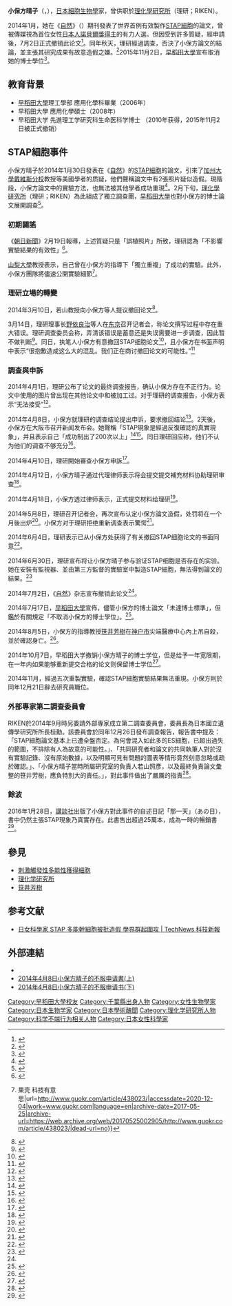 {{prose|time=2015-03-20T23:29:50+00:00}}
{{Infobox scientist
| name              = 小保方 晴子<br><small>{{lang|ja|小保方 晴子（おぼかた はるこ）}}</small>
| image             = Replace this image female.svg <!-- only free-content images are allowed for depicting living people - see [[WP:NONFREE|WP:NONFREE]] -->
| image_size        = 
| alt               = 
| caption           = 
| birth_date        = {{birth date and age|1983|9|25}}
| birth_place       = {{JPN}}[[千葉縣|千葉縣]][[松戶市|松戶市]]
| death_date        = <!-- {{Death date and age|YYYY|MM|DD|YYYY|MM|DD}} (death date then birth date) -->
| death_place       = 
| residence         = {{JPN}}[[兵庫縣|兵庫縣]][[神戶市|神戶市]]
| citizenship       = 
| nationality       = {{JPN}}<br />
| fields            = [[細胞|細胞]]工程學
| workplaces        = [[理化學研究所|理化學研究所]]
| alma_mater        = [[早稻田大學|早稻田大學]]
| doctoral_advisor  = [[笹井芳樹|笹井芳樹]]
| academic_advisors = {{link-ja|常田聰|常田聡}}<br>{{link-ja|大和雅之|大和雅之}}<br>{{link-ja|岡野光夫|岡野光夫}}<br>{{link-ja|查爾斯·維坎提|チャールズ・バカンティ}}（[[哈佛大學|哈佛大學]]）<br>{{link-ja|小島宏司|小島宏司}}
| doctoral_students = 
| notable_students  = 
| known_for         = 主張發現了[[STAP細胞|STAP細胞]]的製作方法(造假)
| author_abbrev_bot = 
| author_abbrev_zoo = 
| influences        = 
| influenced        = 
| awards            = 日本再生醫療學會總會最佳發表獎 
| signature         = 
| signature_alt     = 
| footnotes         = 
}}
'''小保方晴子'''（{{jpn|j=小保方 晴子|hg=おぼかた はるこ|rm=Obokata Haruko}}，{{bd|1983年|9月25日}}），[[日本|日本]][[細胞生物學|細胞生物學]]家，曾供职於[[理化學研究所|理化學研究所]]（理研；RIKEN）。

2014年1月，她在《[[自然_(期刊)|自然]]》（{{lang|en|''Nature''}}）期刊發表了世界首例有效製作[[STAP細胞|STAP細胞]]的論文，曾被傳媒視為首位女性[[日本人諾貝爾獎得主|日本人諾貝爾獎得主]]的有力人選。但因受到許多質疑，經申請後，7月2日正式撤销此论文<ref name='nature'>{{cite news |url=http://www.asahi.com/articles/ASG717K7TG71ULBJ00P.html?iref=comtop_6_01 |title=ネイチャー、ＳＴＡＰ細胞論文を撤回　研究成果、白紙に |work=朝日新闻 |date=2014年7月2日 |accessdate=2014年7月2日 |archive-date=2015年1月19日 |archive-url=https://web.archive.org/web/20150119095906/http://www.asahi.com/articles/ASG717K7TG71ULBJ00P.html?iref=comtop_6_01 |dead-url=no }}</ref>。同年秋天，理研經過調查，否決了小保方論文的結論，並主張其研究成果有故意造假之嫌。<ref>{{Cite web|title=STAP细胞竟来自胚胎干细胞！小保方晴子论文遭全盘否定 - 中文国际 - 中国日报网|url=http://news.sina.com.cn/w/2014-12-26/180131332268.shtml|accessdate=2020-12-04|work=news.sina.com.cn|archive-date=2018-09-20|archive-url=https://web.archive.org/web/20180920123051/http://news.sina.com.cn/w/2014-12-26/180131332268.shtml|dead-url=no}}</ref>2015年11月2日，[[早稻田大學|早稻田大學]]宣布取消她的博士學位<ref>{{Cite web|title=日本學術醜聞》STAP細胞研究造假 美女科學家學位遭取消-風傳媒|url=https://www.storm.mg/article/72943|accessdate=2020-12-04|date=2015-11-02|last=Storm.mg|work=www.storm.mg|language=zh-TW|archive-date=2018-09-20|archive-url=https://web.archive.org/web/20180920160958/https://www.storm.mg/article/72943|dead-url=no}}</ref>。

== 教育背景 ==
*[[早稻田大學|早稻田大學]]理工學部 應用化學科畢業（2006年）
*早稻田大學 應用化學碩士（2008年）
*早稻田大学 先進理工学研究科生命医科学博士 （2010年获得，2015年11月2日被正式撤销）

== STAP細胞事件 ==
小保方晴子於2014年1月30日發表在《[[自然_(期刊)|自然]]》的[[刺激觸發性多能性獲得細胞|STAP細胞]]的論文，引來了[[加州大學戴維斯分校|加州大學戴維斯分校]]教授{{link-en|保羅·諾福勒|Paul Knoepfler}}等美國學者的质疑，他們聲稱論文中有2張照片疑似造假。現階段，小保方論文中的實驗方法，也無法被其他學者成功重現<ref>{{Cite web|title=STAP NEW DATA|url=https://ipscell.com/stap-new-data/|accessdate=2020-12-04|work=The Niche|language=en-US|archive-date=2021-01-17|archive-url=https://web.archive.org/web/20210117055347/https://ipscell.com/stap-new-data/|dead-url=no}}</ref>。2月下旬，[[理化學研究所|理化學研究所]]（理研；RIKEN）為此組成了獨立調查團，[[早稻田大學|早稻田大學]]也對小保方的博士論文展開調查<ref>{{Cite news|url=http://mainichi.jp/select/news/20140220k0000m040002000c.html|title=ＳＴＡＰ細胞:早大が小保方さん博士論文の調査開始|publisher=毎日新聞|language=ja|deadurl=yes|archiveurl=https://web.archive.org/web/20140222020124/http://mainichi.jp/select/news/20140220k0000m040002000c.html|archivedate=2014-02-22|accessdate=2014-02-22}}</ref>。

=== 初期闢謠 ===
《[[朝日新聞|朝日新聞]]》2月19日報導，上述質疑只是「誤植照片」所致，理研認為「不影響實驗結果的有效性」<ref>{{Cite news |url=http://www.huffingtonpost.jp/2014/02/18/stap-cell-image_n_4811552.html |title=STAP細胞 論文の画像は「単純ミス」「削除忘れた」 |publisher=朝日新聞デジタル |date=2014-02-19 |language=ja |deadurl=yes |archiveurl=https://web.archive.org/web/20140221124044/http://www.huffingtonpost.jp/2014/02/18/stap-cell-image_n_4811552.html |archivedate=2014-02-21 |accessdate=2014-02-22 }}</ref>。

[[山梨大學|山梨大學]]教授{{link-ja|若山照彥|若山照彦}}表示，自己曾在小保方的指導下「獨立重複」了成功的實驗。此外，小保方團隊將儘速公開實驗細節<ref>{{Cite web|title=小保方晴子干细胞突破性研究正在被审查{{!}} 果壳 科技有意思|url=http://www.guokr.com/article/438023/|accessdate=2020-12-04|work=www.guokr.com|language=en|archive-date=2017-05-25|archive-url=https://web.archive.org/web/20170525002905/http://www.guokr.com/article/438023/|dead-url=no}}</ref>。

=== 理研立場的轉變 ===
2014年3月10日，若山教授向小保方等人提议撤回论文<ref>{{cite news |url=http://cn.nikkei.com/industry/scienceatechnology/8393-20140311.html |title=日本新型万能细胞论文遭受质疑 |work=[[日经|日经]]中文网 |date=2014年3月11日 |accessdate=2014年3月11日 |archive-date=2016年3月4日 |archive-url=https://web.archive.org/web/20160304084145/http://cn.nikkei.com/industry/scienceatechnology/8393-20140311.html |dead-url=no }}</ref>。

3月14日，理研理事长[[野依良治|野依良治]]等人在[[东京|东京]]召开记者会，称论文撰写过程中存在重大错误。理研调查委员会称，弄清该错误是蓄意还是失误需要进一步调查，因此暂不做判断<ref>{{cite news |url=http://china.kyodonews.jp/news/2014/03/71087.html |title=理研承认STAP细胞论文存在重大错误 |work=[[共同社|共同社]] |date=2014年3月14日 |accessdate=2014年3月14日 |archive-date=2014年5月17日 |archive-url=https://web.archive.org/web/20140517000409/http://china.kyodonews.jp/news/2014/03/71087.html |dead-url=no }}</ref>。同日，执笔人小保方有意撤回STAP细胞论文<ref>{{cite news |url=http://china.kyodonews.jp/news/2014/03/71050.html |title=详讯：执笔人小保方晴子意撤回STAP细胞论文 |work=[[共同社|共同社]] |date=2014年3月14日 |accessdate=2014年3月14日 |archive-date=2014年3月19日 |archive-url=https://web.archive.org/web/20140319000457/http://china.kyodonews.jp/news/2014/03/71050.html |dead-url=no }}</ref>，且小保方在书面声明中表示“很抱歉造成这么大的混乱。我们正在商讨撤回论文的可能性。”<ref>{{cite news |url=http://asahichinese.com/article/news/AJ201403140058 |title=小保方等STAP细胞论文主要作者同意撤回 |work=[[朝日新闻|朝日新闻]]中文网 |date=2014年3月14日 |accessdate=2014年3月14日 |deadurl=yes |archiveurl=https://web.archive.org/web/20140314191754/http://asahichinese.com/article/news/AJ201403140058 |archivedate=2014年3月14日 }}</ref>

=== 調查與申訴 ===
2014年4月1日，理研公布了论文的最终调查报告，确认小保方存在不正行为。论文中使用的图片曾出现在其他论文中和被加工过。对于理研的调查报告，小保方表示“无法接受”<ref>{{cite news |url=http://cn.nikkei.com/politicsaeconomy/politicsasociety/8694-20140401.html |title=新型万能细胞论文被认定有不正行为 |work=[[日本经济新闻|日本经济新闻]]中文网 |date=2014年4月1日 |accessdate=2014年4月1日 |archive-date=2018年9月20日 |archive-url=https://web.archive.org/web/20180920122837/http://cn.nikkei.com/politicsaeconomy/politicsasociety/8694-20140401.html |dead-url=no }}</ref>。

2014年4月8日，小保方就理研的调查结论提出申诉，要求撤回结论<ref>{{cite news |url=http://tchina.kyodonews.jp/news/2014/04/72616.html |title=小保方晴子就論文造假結論提出申訴 |work=[[共同社|共同社]]中文网 |date=2014年4月8日 |accessdate=2014年4月8日 |archive-date=2014年5月17日 |archive-url=https://web.archive.org/web/20140517001007/http://tchina.kyodonews.jp/news/2014/04/72616.html |dead-url=no }}</ref>。2天後，小保方在大阪市召开新闻发布会。她聲稱「STAP現象是經過反復確認的真實現象」，并且表示自己「成功制出了200次以上」<ref>{{cite news |url=http://tchina.kyodonews.jp/news/2014/04/72690.html |title=小保方晴子開記者會強調STAP細胞真實存在 |work=[[共同社|共同社]]中文网 |date=2014年4月9日 |accessdate=2014年4月9日 |archive-date=2014年4月13日 |archive-url=https://web.archive.org/web/20140413145218/http://tchina.kyodonews.jp/news/2014/04/72690.html |dead-url=no }}</ref><ref>{{cite news |url=http://www.nikkei.com/article/DGXNASGG0900P_Z00C14A4000000/?dg=1 |title=小保方氏「ＳＴＡＰ作製、200回以上成功」　正当性強調 |work=日本经济新闻 |date=2014年4月9日 |accessdate=2014年4月9日 |language=ja |archive-date=2018年9月20日 |archive-url=https://web.archive.org/web/20180920195536/https://www.nikkei.com/article/DGXNASGG0900P_Z00C14A4000000/?dg=1 |dead-url=no }}</ref>。同日理研回应称，他们不认为他们的调查不够充分<ref>{{cite news |url=http://www.iza.ne.jp/kiji/life/news/140409/lif14040921415024-n1.html |title=小保方氏会見　理研の広報担当者「調査不十分と思わず」と反論 |work=产经新闻 |date=2014年4月9日 |accessdate=2014年4月10日 |language=ja |archive-date=2016年2月4日 |archive-url=https://web.archive.org/web/20160204142734/http://www.iza.ne.jp/kiji/life/news/140409/lif14040921415024-n1.html |dead-url=no }}</ref>。

2014年4月10日，理研開始審查小保方申訴<ref>{{cite news |url=http://tchina.kyodonews.jp/news/2014/04/72783.html |title=理研開始審查小保方申訴 是否重新調查下周定奪 |work=共同社中文网 |date=2014年4月10日 |accessdate=2014年4月18日 |archive-date=2014年4月19日 |archive-url=https://web.archive.org/web/20140419044021/http://tchina.kyodonews.jp/news/2014/04/72783.html |dead-url=no }}</ref>。

2014年4月12日，小保方晴子通过代理律师表示将会提交提交補充材料协助理研审查<ref>{{cite news |url=http://tchina.kyodonews.jp/news/2014/04/72919.html |title=小保方將應理研要求提交補充材料 |work=共同社中文网 |date=2014年4月12日 |accessdate=2014年4月18日 |archive-date=2014年4月13日 |archive-url=https://web.archive.org/web/20140413224439/http://tchina.kyodonews.jp/news/2014/04/72919.html |dead-url=no }}</ref>。

2014年4月18日，小保方透过律师表示，正式提交材料给理研<ref>{{cite news |url=http://tchina.kyodonews.jp/news/2014/04/73324.html |title=小保方晴子將於21日提交申訴補充材料 |work=共同社中文网 |date=2014年4月18日 |accessdate=2014年4月18日 |archive-date=2014年4月19日 |archive-url=https://web.archive.org/web/20140419044414/http://tchina.kyodonews.jp/news/2014/04/73324.html |dead-url=no }}</ref>。

2014年5月8日，理研召开记者会，再次宣布认定小保方論文造假，处罚将在一个月後出炉<ref>{{cite news |url=http://tchina.kyodonews.jp/news/2014/05/74544.html |title=理研認定小保方論文造假 約1個月後決定處分 |work=共同社中文网 |date=2014年5月8日 |accessdate=2014年5月10日}}</ref>。小保方对于理研拒绝重新调查表示驚愕<ref>{{cite news |url=http://tchina.kyodonews.jp/news/2014/05/74522.html |title=小保方對理研拒絕重新調查STAP論文感到驚愕 |work=共同社中文网 |date=2014年5月8日 |accessdate=2014年5月10日}}</ref>。

2014年6月4日，理研表示已从小保方处获得了有关撤回STAP细胞论文的书面同意<ref>{{cite news |url=http://cn.nikkei.com/politicsaeconomy/politicsasociety/9570-20140604.html |title=新型万能细胞首席研究者同意撤回论文 |work=日经中文网 |date=2014年6月4日 |accessdate=2014年6月4日 |archive-date=2018年9月20日 |archive-url=https://web.archive.org/web/20180920122951/http://cn.nikkei.com/politicsaeconomy/politicsasociety/9570-20140604.html |dead-url=no }}</ref>。

2014年6月30日，理研宣布将让小保方晴子参与验证STAP细胞是否存在的实验。她在安裝有監視器、並由第三方監督的實驗室中製造STAP細胞，無法得到論文的結果。<ref>{{cite news|url=http://china.kyodonews.jp/news/2014/07/78013.html|title=新型万能细胞首席研究者同意撤回论文|work=共同社中文网|date=2014年7月1日|accessdate=2014年7月1日|archive-date=2014年7月29日|archive-url=https://web.archive.org/web/20140729001919/http://china.kyodonews.jp/news/2014/07/78013.html|dead-url=no}}</ref>

2014年7月2日，《[[自然_(期刊)|自然]]》杂志宣布撤销此论文<ref name='nature'></ref>。

2014年7月17日，[[早稻田大學|早稻田大學]]宣佈，儘管小保方的博士論文「未達博士標準」，但鑑於有關規定「不取消小保方的博士學位」。<ref>{{cite news |url=https://china.kyodonews.jp/news/2014/07/79147.html |title=早大决定不取消小保方博士学位 博士论文存在6处违规 |work=共同社中文网 |date=2014年7月18日 |accessdate=2014年7月18日 |archive-date=2014年8月8日 |archive-url=https://web.archive.org/web/20140808043055/https://china.kyodonews.jp/news/2014/07/79147.html |dead-url=no }}</ref>。

2014年8月5日，小保方的指導教授[[笹井芳樹|笹井芳樹]]在[[神户市|神户市]]尖端醫療中心內上吊自殺，並於{{link-ja|神戶市立醫療中心中央市民醫院|神戸市立医療センター中央市民病院}}確認身亡。<ref>{{cite web|url=http://world.people.com.cn/n/2014/0805/c1002-25406076.html|title=卷入STAP细胞论文造假风波的日本研究者自杀|publisher=人民网-国际频道|author=赵松|date=2014年8月5日|language=Zh-hans|access-date=2014年8月5日|archive-url=https://web.archive.org/web/20140808040906/http://world.people.com.cn/n/2014/0805/c1002-25406076.html|archive-date=2014年8月8日|dead-url=yes}}</ref>。

2014年10月7日，早稻田大学撤销小保方晴子的博士学位，但是给予一年宽限期，在一年内如果能够重新提交合格的论文则保留博士学位<ref>{{cite web|url=http://www.asahi.com/articles/ASGB66V27GB6ULBJ01K.html|title=早大、小保方氏の博士号を取り消し決定　１年の猶予つき|publisher=朝日新闻|author=|date=2014年10月7日|language=ja|access-date=2014年10月24日|archive-date=2019年5月29日|archive-url=https://web.archive.org/web/20190529105057/https://www.asahi.com/articles/ASGB66V27GB6ULBJ01K.html|dead-url=no}}</ref>。

2014年11月，經過五次重製實驗，確認STAP細胞實驗結果無法重現。小保方則於同年12月21日辭去研究員職位。

=== 外部專家第二調查委員會 ===
RIKEN於2014年9月時另委請外部專家成立第二調查委員會，委員長為日本國立遺傳學研究所所長桂勳。該委員會於同年12月26日發布調查報告，報告書中提及：「STAP細胞論文基本上已遭全盤否定。為何會混入如此多的ES細胞，已超出過失的範圍，不排除有人為故意的可能性。」、「共同研究者和論文的共同執筆人對於沒有實驗記錄、沒有原始數據，以及明顯可見有問題的圖表等情形竟然刻意忽略或疏於確認。」、「小保方晴子當時所屬研究室的負責人若山照彥，以及最終負責論文彙整的笹井芳樹，應負特別大的責任。」，對此事件做出了嚴厲的指責<ref>{{cite web|url=http:///www3.riken.jp/stap/j/c13document5.pdf|title=研究論文に関する調査報告書|publisher=研究論文に関する調査委員会|author=|date=2014年12月25日|language=ja|deadurl=yes|archiveurl=https://web.archive.org/web/20160513041959/http://www3.riken.jp/stap/j/c13document5.pdf|archivedate=2016年5月13日}}</ref>。

=== 餘波 ===
2016年1月28日，[[講談社|講談社]]出版了小保方對此事件的自述日記「那一天」（あの日），書中仍然主張STAP現象乃真實存在。此書售出超過25萬本，成為一時的暢銷書<ref>{{Cite web |url=https://www.amazon.co.jp/%E3%81%82%E3%81%AE%E6%97%A5-%E5%B0%8F%E4%BF%9D%E6%96%B9-%E6%99%B4%E5%AD%90/dp/4062200120/ |title=amazon上的介紹頁面 |access-date=2016-08-12 |archive-date=2020-11-17 |archive-url=https://web.archive.org/web/20201117070757/https://www.amazon.co.jp/%E3%81%82%E3%81%AE%E6%97%A5-%E5%B0%8F%E4%BF%9D%E6%96%B9-%E6%99%B4%E5%AD%90/dp/4062200120 |dead-url=no }}</ref>。

== 參見 ==
* [[刺激觸發性多能性獲得細胞|刺激觸發性多能性獲得細胞]]
* [[理化学研究所|理化学研究所]]
* [[笹井芳樹|笹井芳樹]]

== 参考文献 ==
{{Reflist|2}}
* [http://technews.tw/2014/02/18/stap-is-questioned/ 日女科學家 STAP 多能幹細胞被批造假 學界群起圍攻 | TechNews 科技新報] {{Wayback|url=http://technews.tw/2014/02/18/stap-is-questioned/ |date=20201201095008 }}

== 外部連結 ==
*{{Lang|ja|[http://www.cdb.riken.jp/crp/ Cellular Reprogramming 細胞リプログラミング研究ユニット OBOKATA LAB]}}{{ja}}
*[http://www.yomiuri.co.jp/science/20140408-OYT1T50192.html?from=ytop_main2 2014年4月8日小保方晴子的不服申请書(上)] {{Wayback|url=http://www.yomiuri.co.jp/science/20140408-OYT1T50192.html?from=ytop_main2 |date=20140409002102 }}{{ja}}
*[http://www.yomiuri.co.jp/science/20140408-OYT1T50198.html?from=ytop_main3 2014年4月8日小保方晴子的不服申请书(下)] {{Wayback|url=http://www.yomiuri.co.jp/science/20140408-OYT1T50198.html?from=ytop_main3 |date=20140419172910 }}{{ja}}

{{DEFAULTSORT:Obokata}}
[[Category:早稻田大學校友|Category:早稻田大學校友]]
[[Category:千葉縣出身人物|Category:千葉縣出身人物]]
[[Category:女性生物學家|Category:女性生物學家]]
[[Category:日本生物学家|Category:日本生物学家]]
[[Category:日本學術醜聞|Category:日本學術醜聞]]
[[Category:理化学研究所人物|Category:理化学研究所人物]]
[[Category:科学不端行为相关人物|Category:科学不端行为相关人物]]
[[Category:日本女性科學家|Category:日本女性科學家]]